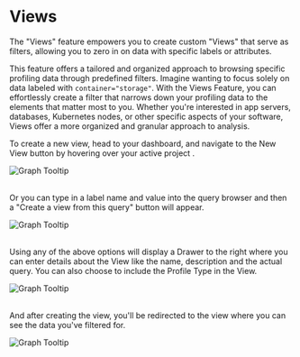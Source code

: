 # Views


The "Views" feature empowers you to create custom "Views" that serve as filters, allowing you to zero in on data with specific labels or attributes.

This feature offers a tailored and organized approach to browsing specific profiling data through predefined filters. Imagine wanting to focus solely on data labeled with `container="storage"`. With the Views Feature, you can effortlessly create a filter that narrows down your profiling data to the elements that matter most to you. Whether you're interested in app servers, databases, Kubernetes nodes, or other specific aspects of your software, Views offer a more organized and granular approach to analysis.

To create a new view, head to your dashboard, and navigate to the New View button by hovering over your active project .

<BrowserWindow>

![Graph Tooltip](../static/img/hover-over-project.png)

</BrowserWindow>

<br />
Or you can type in a label name and value into the query browser and then a "Create
a view from this query" button will appear.

<BrowserWindow>

![Graph Tooltip](../static/img/create-view-from-query.png)

</BrowserWindow>

<br />
Using any of the above options will display a Drawer to the right where you can enter
details about the View like the name, description and the actual query. You can also
choose to include the Profile Type in the View.

<BrowserWindow>

![Graph Tooltip](../static/img/view-drawer.png)

</BrowserWindow>

<br />
And after creating the view, you'll be redirected to the view where you can see the
data you've filtered for.

<BrowserWindow>

![Graph Tooltip](../static/img/view-page.png)

</BrowserWindow>
